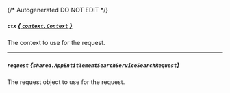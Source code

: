 {/* Autogenerated DO NOT EDIT  */}

##### `ctx` [*{ `context.Context` }*](https://pkg.go.dev/context#Context)
The context to use for the request.

---
##### `request` *{`shared.AppEntitlementSearchServiceSearchRequest`}*
The request object to use for the request.
<Collapsible openLabel={Labels.showProperties} closeLabel={Labels.hideProperties}>
    <AppEntitlementSearchServiceSearchRequest/>
</Collapsible>


